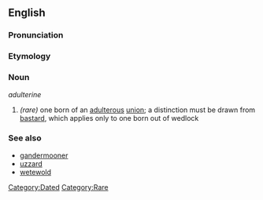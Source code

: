 ==English==

===Pronunciation===
{{pronstub}}

===Etymology===
{{etystub}}

===Noun===
''adulterine''

# ''(rare)'' one born of an [[adultery|adulterous]] [[union]]; a distinction must be drawn from [[bastard]], which applies only to one born out of wedlock

===See also===
* [[gandermooner]]
* [[uzzard]]
* [[wetewold]]

[[Category:Dated]]
[[Category:Rare]]
